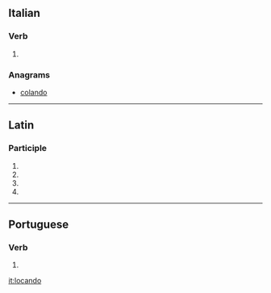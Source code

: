 ==Italian==

===Verb===
{{head|it}}

# {{gerund of|locare|lang=it}}

===Anagrams===
* [[colando#Italian|colando]]

----

==Latin==

===Participle===
{{la-part-form|locandō}}

# {{inflection of|locandus||dat|m|s|lang=la}}
# {{inflection of|locandus||dat|n|s|lang=la}}
# {{inflection of|locandus||abl|m|s|lang=la}}
# {{inflection of|locandus||abl|n|s|lang=la}}

----

==Portuguese==

===Verb===
{{head|pt}}

# {{gerund of|locar|lang=pt}}

[[it:locando]]